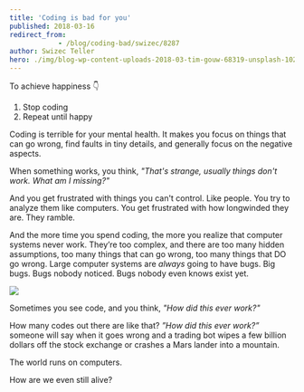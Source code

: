 ```yaml
---
title: 'Coding is bad for you'
published: 2018-03-16
redirect_from: 
            - /blog/coding-bad/swizec/8287
author: Swizec Teller
hero: ./img/blog-wp-content-uploads-2018-03-tim-gouw-68319-unsplash-1024x685.jpg
---
```

To achieve happiness 👇



1. Stop coding
2. Repeat until happy



Coding is terrible for your mental health. It makes you focus on things that can go wrong, find faults in tiny details, and generally focus on the negative aspects.



When something works, you think, _"That's strange, usually things don't work. What am I missing?"_



And you get frustrated with things you can't control. Like people. You try to analyze them like computers. You get frustrated with how longwinded they are. They ramble.



And the more time you spend coding, the more you realize that computer systems never work. They’re too complex, and there are too many hidden assumptions, too many things that can go wrong, too many things that DO go wrong. Large computer systems are _always_ going to have bugs. Big bugs. Bugs nobody noticed. Bugs nobody even knows exist yet.



![](./img/blog-wp-content-uploads-2018-03-tim-gouw-68319-unsplash-1024x685.jpg)



Sometimes you see code, and you think, _"How did this ever work?"_



How many codes out there are like that? _”How did this ever work?”_ someone will say when it goes wrong and a trading bot wipes a few billion dollars off the stock exchange or crashes a Mars lander into a mountain.



The world runs on computers.



How are we even still alive?